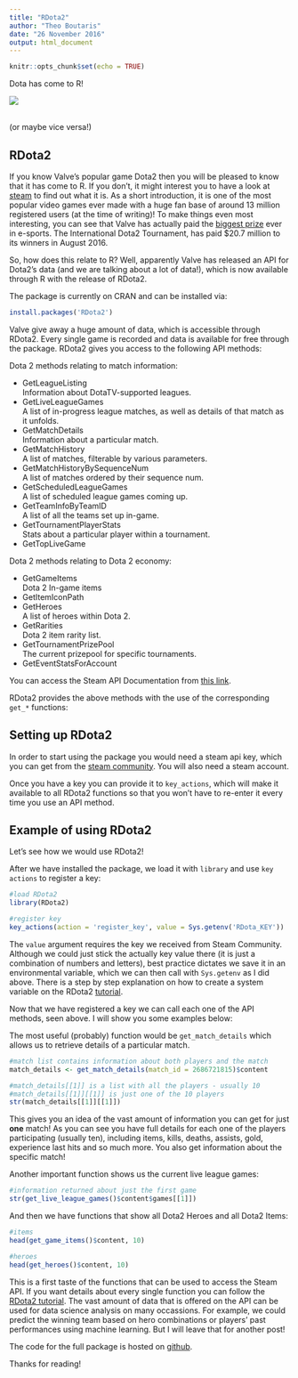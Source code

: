 ```yaml
---
title: "RDota2"
author: "Theo Boutaris"
date: "26 November 2016"
output: html_document
---
```


```r
knitr::opts_chunk$set(echo = TRUE)
```

Dota has come to R!

![](www.lyzander.com/assets/dota-2.jpg)

\     
(or maybe vice versa!)


## RDota2

If you know Valve's popular game Dota2 then you will be pleased to know that it has come to R. If
you don't, it might interest you to have a look at [steam](http://store.steampowered.com/app/570/)
to find out what it is. As a short introduction, it is one of the most popular video games ever 
made with a huge fan base of around 13 million registered users (at the time of writing)! To make
things even most interesting, you can see that Valve has actually paid the 
[biggest prize](http://www.esportsearnings.com/tournaments) ever in e-sports. The International 
Dota2 Tournament, has paid $20.7 million to its winners in August 2016.

So, how does this relate to R? Well, apparently Valve has released an API for Dota2's data (and
we are talking about a lot of data!), which is now available through R with the release of RDota2.

The package is currently on CRAN and can be installed via:

```R
install.packages('RDota2')
```

Valve give away a huge amount of data, which is accessible through RDota2. Every single game is 
recorded and data is available for free through the package. RDota2 gives you access to the 
following API methods:

Dota 2 methods relating to match information:

* GetLeagueListing    
  Information about DotaTV-supported leagues.
* GetLiveLeagueGames    
  A list of in-progress league matches, as well as details of that match as it unfolds.
* GetMatchDetails    
  Information about a particular match.
* GetMatchHistory    
  A list of matches, filterable by various parameters.
* GetMatchHistoryBySequenceNum     
  A list of matches ordered by their sequence num.
* GetScheduledLeagueGames     
  A list of scheduled league games coming up.
* GetTeamInfoByTeamID     
  A list of all the teams set up in-game.
* GetTournamentPlayerStats     
  Stats about a particular player within a tournament.
* GetTopLiveGame     

Dota 2 methods relating to Dota 2 economy:

* GetGameItems     
  Dota 2 In-game items
* GetItemIconPath     
* GetHeroes     
  A list of heroes within Dota 2.
* GetRarities     
  Dota 2 item rarity list.
* GetTournamentPrizePool      
  The current prizepool for specific tournaments.
* GetEventStatsForAccount     

You can access the Steam API Documentation from [this link](https://wiki.teamfortress.com/wiki/WebAPI).

RDota2 provides the above methods with the use of the corresponding `get_*` functions:

## Setting up RDota2

In order to start using the package you would need a steam api key, which you can get from the
[steam community](https://steamcommunity.com/login/home/?goto=%2Fdev%2Fapikey). You will also need
a steam account. 

Once you have a key you can provide it to `key_actions`, which will make it available to all RDota2
functions so that you won't have to re-enter it every time you use an API method.

## Example of using RDota2

Let's see how we would use RDota2!

After we have installed the package, we load it with `library` and use `key actions` to register a 
key:

```R
#load RDota2
library(RDota2)

#register key
key_actions(action = 'register_key', value = Sys.getenv('RDota_KEY'))
```

The `value` argument requires the key we received from Steam Community. Although we could just stick
the actually key value there (it is just a combination of numbers and letters), best practice 
dictates we save it in an environmental variable, which we can then call with `Sys.getenv` as I did
above. There is a step by step explanation on how to create a system variable on the RDota2 [tutorial](https://cran.r-project.org/web/packages/RDota2/vignettes/RDota2.html).

Now that we have registered a key we can call each one of the API methods, seen above. I will show
you some examples below:

The most useful (probably) function would be `get_match_details` which allows us to retrieve details
of a particular match.

```R
#match list contains information about both players and the match
match_details <- get_match_details(match_id = 2686721815)$content

#match_details[[1]] is a list with all the players - usually 10
#match_details[[1]][[1]] is just one of the 10 players
str(match_details[[1]][[1]])
```

This gives you an idea of the vast amount of information you can get for just **one** match!
As you can see you have full details for each one of the players participating (usually ten), 
including items, kills, deaths, assists, gold, experience last hits and so much more. You also get
information about the specific match!

Another important function shows us the current live league games:

```R
#information returned about just the first game
str(get_live_league_games()$content$games[[1]])
```

And then we have functions that show all Dota2 Heroes and all Dota2 Items:

```R
#items
head(get_game_items()$content, 10)

#heroes
head(get_heroes()$content, 10)
```


This is a first taste of the functions that can be used to access the Steam API. If you want 
details about every single function you can follow the [RDota2 tutorial](https://cran.r-project.org/web/packages/RDota2/vignettes/RDota2.html). The vast amount
of data that is offered on the API can be used for data science analysis on many occassions.
For example, we could predict the winning team based on hero combinations or players' past 
performances using machine learning. But I will leave that for another post!

The code for the full package is hosted on [github](https://github.com/LyzandeR/RDota2).

Thanks for reading! 
